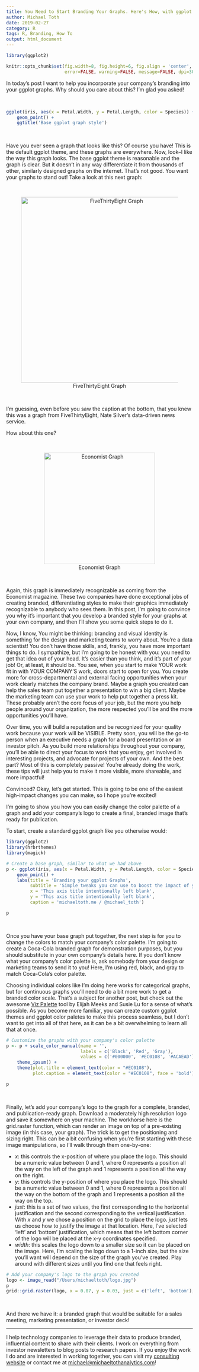 ```yaml
---
title: You Need to Start Branding Your Graphs. Here's How, with ggplot! 
author: Michael Toth
date: 2019-02-27
category: R
tags: R, Branding, How To 
output: html_document
---
```


```r
library(ggplot2)

knitr::opts_chunk$set(fig.width=8, fig.height=6, fig.align = 'center',
                      error=FALSE, warning=FALSE, message=FALSE, dpi=300)
```

In today's post I want to help you incorporate your company's branding into your ggplot graphs. Why should you care about this? I'm glad you asked!

&nbsp;
```r
ggplot(iris, aes(x = Petal.Width, y = Petal.Length, color = Species)) + 
    geom_point() +
    ggtitle('Base ggplot graph style')
```
&nbsp;

Have you ever seen a graph that looks like this? Of course you have! This is the default ggplot theme, and these graphs are everywhere. Now, look--I like the way this graph looks. The base ggplot theme is reasonable and the graph is clear. But it doesn't in any way differentiate it from thousands of other, similarly designed graphs on the internet. That's not good. You want your graphs to stand out! Take a look at this next graph:

&nbsp;
<center>

![FiveThirtyEight Graph](https://fivethirtyeight.com/wp-content/uploads/2014/05/morris-feature-qbweight-chart-3.png){width=500px}

</center>
&nbsp;

I'm guessing, even before you saw the caption at the bottom, that you knew this was a graph from FiveThirtyEight, Nate Silver's data-driven news service.

How about this one?

&nbsp;
<center>

![Economist Graph](https://www.economist.com/sites/default/files/imagecache/1280-width/images/2019/02/articles/body/20190216_woc346.png){width=300px}

</center>
&nbsp;

Again, this graph is immediately recognizable as coming from the Economist magazine. These two companies have done exceptional jobs of creating branded, differentiating styles to make their graphics immediately recognizable to anybody who sees them. In this post, I'm going to convince you why it's important that you develop a branded style for your graphs at your own company, and then I'll show you some quick steps to do it. 

Now, I know, You might be thinking: branding and visual identity is something for the design and marketing teams to worry about. You're a data scientist! You don't have those skills, and, frankly, you have more important things to do. I sympathize, but I'm going to be honest with you: you need to get that idea out of your head. It's easier than you think, and it's part of your job! Or, at least, it should be. You see, when you start to make YOUR work fit in with YOUR COMPANY'S work, doors start to open for you. You create more for cross-departmental and external facing opportunities when your work clearly matches the company brand. Maybe a graph you created can help the sales team put together a presentation to win a big client. Maybe the marketing team can use your work to help put together a press kit. These probably aren't the core focus of your job, but the more you help people around your organization, the more respected you'll be and the more opportunities you'll have. 

Over time, you will build a reputation and be recognized for your quality work because your work will be VISIBLE. Pretty soon, you will be the go-to person when an executive needs a graph for a board presentation or an investor pitch. As you build more relationships throughout your company, you'll be able to direct your focus to work that you enjoy, get involved in interesting projects, and advocate for projects of your own. And the best part? Most of this is completely passive! You're already doing the work, these tips will just help you to make it more visible, more shareable, and more impactful!

Convinced? Okay, let's get started. This is going to be one of the easiest high-impact changes you can make, so I hope you're excited!

I'm going to show you how you can easily change the color palette of a graph and add your company's logo to create a final, branded image that's ready for publication. 

To start, create a standard ggplot graph like you otherwise would:

```r
library(ggplot2)
library(hrbrthemes)
library(magick)

# Create a base graph, similar to what we had above
p <- ggplot(iris, aes(x = Petal.Width, y = Petal.Length, color = Species)) + 
    geom_point() +
    labs(title = 'Branding your ggplot Graphs',
         subtitle = 'Simple tweaks you can use to boost the impact of your graphs today',
         x = 'This axis title intentionally left blank',
         y = 'This axis title intentionally left blank',
         caption = 'michaeltoth.me / @michael_toth')

p
```
&nbsp;

Once you have your base graph put together, the next step is for you to change the colors to match your company's color palette. I'm going to create a Coca-Cola branded graph for demonstration purposes, but you should substitute in your own company's details here. If you don't know what your company's color palette is, ask somebody from your design or marketing teams to send it to you! Here, I'm using red, black, and gray to match Coca-Cola's color palette. 

Choosing individual colors like I'm doing here works for categorical graphs, but for continuous graphs you'll need to do a bit more work to get a branded color scale. That's a subject for another post, but check out the awesome <a href="https://projects.susielu.com/viz-palette?colors=%255B%2522#1DABE6%22,%22#1C366A%22,%22#C3CED0%22,%22#E43034%22,%22#FC4E51%22,%22#AF060F%22%5D&backgroundColor=%22white%22&fontColor=%22black%22" target="_blank">Viz Palette</a> tool by Elijah Meeks and Susie Lu for a sense of what's possible. As you become more familiar, you can create custom ggplot themes and ggplot color paletes to make this process seamless, but I don't want to get into all of that here, as it can be a bit overwhelming to learn all that at once. 

```r
# Customize the graphs with your company's color palette
p <- p + scale_color_manual(name = '',
                            labels = c('Black', 'Red', 'Gray'),
                            values = c('#000000', '#EC0108', '#ACAEAD')) +
    theme_ipsum() +
    theme(plot.title = element_text(color = "#EC0108"),
          plot.caption = element_text(color = "#EC0108", face = 'bold'))

p
```
&nbsp;

Finally, let's add your company's logo to the graph for a complete, branded, and publication-ready graph. Download a moderately high resolution logo and save it somewhere on your machine. The workhorse here is the grid.raster function, which can render an image on top of a pre-existing image (in this case, your graph). The trick is to get the positioning and sizing right. This can be a bit confusing when you're first starting with these image manipulations, so I'll walk through them one-by-one:

* *x*: this controls the x-position of where you place the logo. This should be a numeric value between 0 and 1, where 0 represents a position all the way on the left of the graph and 1 represents a position all the way on the right.
* *y*: this controls the y-position of where you place the logo. This should be a numeric value between 0 and 1, where 0 represents a position all the way on the bottom of the graph and 1 represents a position all the way on the top.
* *just*: this is a set of two values, the first corresponding to the horizontal justification and the second corresponding to the vertical justification. With *x* and *y* we chose a position on the grid to place the logo. *just* lets us choose how to justify the image at that location. Here, I've selected 'left' and 'bottom' justification, which means that the left bottom corner of the logo will be placed at the x-y coordinates specified.
* *width*: this scales the logo down to a smaller size so it can be placed on the image. Here, I'm scaling the logo down to a 1-inch size, but the size you'll want will depend on the size of the graph you've created. Play around with different sizes until you find one that feels right.

```r
# Add your company's logo to the graph you created
logo <- image_read("/Users/michaeltoth/logo.jpg")
p
grid::grid.raster(logo, x = 0.07, y = 0.03, just = c('left', 'bottom'), width = unit(1, 'inches'))
```
&nbsp;

And there we have it: a branded graph that would be suitable for a sales meeting, marketing presentation, or investor deck! 

------

I help technology companies to leverage their data to produce branded, influential content to share with their clients. I work on everything from investor newsletters to blog posts to research papers. If you enjoy the work I do and are interested in working together, you can visit my <a href="https://www.michaeltothanalytics.com" target="_blank">consulting website</a> or contact me at <a href="mailto:michael@michaeltothanalytics.com">michael@michaeltothanalytics.com</a>!
